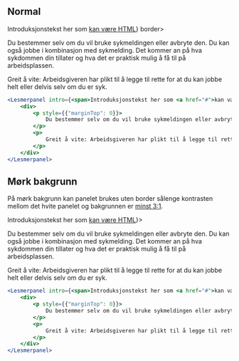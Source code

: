 
## Normal

<Example>
    <Lesmerpanel intro={<span>Introduksjonstekst her som <a href="#">kan være HTML</a></span>} border>
        <div>
            <p style={{"marginTop": 0}}>
                Du bestemmer selv om du vil bruke sykmeldingen eller avbryte den. Du kan også jobbe i kombinasjon med sykmelding. Det kommer an på hva sykdommen din tillater og hva det er praktisk mulig å få til på arbeidsplassen.
            </p>
            <p>
                Greit å vite: Arbeidsgiveren har plikt til å legge til rette for at du kan jobbe helt eller delvis selv om du er syk.
            </p>
        </div>
    </Lesmerpanel>
</Example>

```jsx
<Lesmerpanel intro={<span>Introduksjonstekst her som <a href="#">kan være HTML</a></span>} border>
    <div>
        <p style={{"marginTop": 0}}>
            Du bestemmer selv om du vil bruke sykmeldingen eller avbryte den. Du kan også jobbe i kombinasjon med sykmelding. Det kommer an på hva sykdommen din tillater og hva det er praktisk mulig å få til på arbeidsplassen.
        </p>
        <p>
            Greit å vite: Arbeidsgiveren har plikt til å legge til rette for at du kan jobbe helt eller delvis selv om du er syk.
        </p>
    </div>
</Lesmerpanel>
```

## Mørk bakgrunn

På mørk bakgrunn kan panelet brukes uten border sålenge kontrasten mellom det hvite panelet og
bakgrunnen er [minst 3:1](/resources/colors/accessibility#krav-til-kontrast).

<Example greyBg>
    <Lesmerpanel intro={<span>Introduksjonstekst her som <a href="#">kan være HTML</a></span>}>
        <div>
            <p style={{"marginTop": 0}}>
                Du bestemmer selv om du vil bruke sykmeldingen eller avbryte den. Du kan også jobbe i kombinasjon med sykmelding. Det kommer an på hva sykdommen din tillater og hva det er praktisk mulig å få til på arbeidsplassen.
            </p>
            <p>
                Greit å vite: Arbeidsgiveren har plikt til å legge til rette for at du kan jobbe helt eller delvis selv om du er syk.
            </p>
        </div>
    </Lesmerpanel>
</Example>

```jsx
<Lesmerpanel intro={<span>Introduksjonstekst her som <a href="#">kan være HTML</a></span>} border>
    <div>
        <p style={{"marginTop": 0}}>
            Du bestemmer selv om du vil bruke sykmeldingen eller avbryte den. Du kan også jobbe i kombinasjon med sykmelding. Det kommer an på hva sykdommen din tillater og hva det er praktisk mulig å få til på arbeidsplassen.
        </p>
        <p>
            Greit å vite: Arbeidsgiveren har plikt til å legge til rette for at du kan jobbe helt eller delvis selv om du er syk.
        </p>
    </div>
</Lesmerpanel>
```